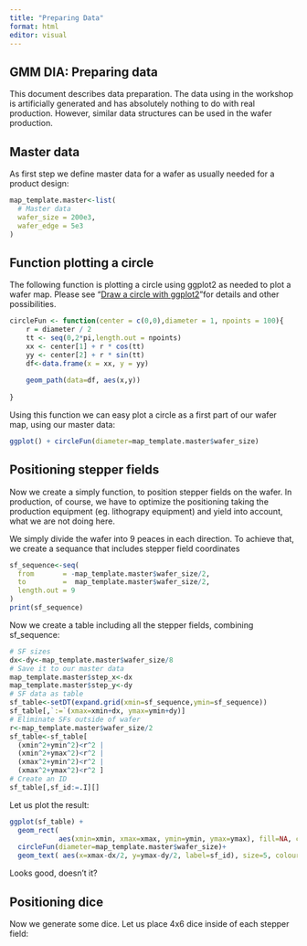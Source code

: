 ```yaml
---
title: "Preparing Data"
format: html
editor: visual
---
```


## GMM DIA: Preparing data

This document describes data preparation. The data using in the workshop is artificially generated and has absolutely nothing to do with real production. However, similar data structures can be used in the wafer production.

## Master data

As first step we define master data for a wafer as usually needed for a product design:

```r
map_template.master<-list(
  # Master data 
  wafer_size = 200e3,
  wafer_edge = 5e3
)
```

## Function plotting a circle

The following function is plotting a circle using ggplot2 as needed to plot a wafer map. Please see "[Draw a circle with ggplot2](https://stackoverflow.com/questions/6862742/draw-a-circle-with-ggplot2){.uri}"for details and other possibilities.

```r
circleFun <- function(center = c(0,0),diameter = 1, npoints = 100){
    r = diameter / 2
    tt <- seq(0,2*pi,length.out = npoints)
    xx <- center[1] + r * cos(tt)
    yy <- center[2] + r * sin(tt)
    df<-data.frame(x = xx, y = yy)
    
    geom_path(data=df, aes(x,y))
    
}
```

Using this function we can easy plot a circle as a first part of our wafer map, using our master data:

```r
ggplot() + circleFun(diameter=map_template.master$wafer_size)
```

## Positioning stepper fields

Now we create a simply function, to position stepper fields on the wafer. In production, of course, we have to optimize the positioning taking the production equipment (eg. lithograpy equipment) and yield into account, what we are not doing here.

We simply divide the wafer into 9 peaces in each direction. To achieve that, we create a sequance that includes stepper field coordinates

```r
sf_sequence<-seq(
  from       = -map_template.master$wafer_size/2,
  to         =  map_template.master$wafer_size/2,
  length.out = 9
)
print(sf_sequence)
```

Now we create a table including all the stepper fields, combining sf_sequence:

```r
# SF sizes
dx<-dy<-map_template.master$wafer_size/8
# Save it to our master data
map_template.master$step_x<-dx
map_template.master$step_y<-dy
# SF data as table
sf_table<-setDT(expand.grid(xmin=sf_sequence,ymin=sf_sequence))
sf_table[,`:=`(xmax=xmin+dx, ymax=ymin+dy)]
# Eliminate SFs outside of wafer
r<-map_template.master$wafer_size/2
sf_table<-sf_table[
  (xmin^2+ymin^2)<r^2 |
  (xmin^2+ymax^2)<r^2 |
  (xmax^2+ymin^2)<r^2 |
  (xmax^2+ymax^2)<r^2 ]
# Create an ID
sf_table[,sf_id:=.I][]
```

Let us plot the result:

```r
ggplot(sf_table) +
  geom_rect( 
            aes(xmin=xmin, xmax=xmax, ymin=ymin, ymax=ymax), fill=NA, colour="blue")+
  circleFun(diameter=map_template.master$wafer_size)+
  geom_text( aes(x=xmax-dx/2, y=ymax-dy/2, label=sf_id), size=5, colour="darkgrey")
```

Looks good, doesn't it?

## Positioning dice

Now we generate some dice. Let us place 4x6 dice inside of each stepper field:
